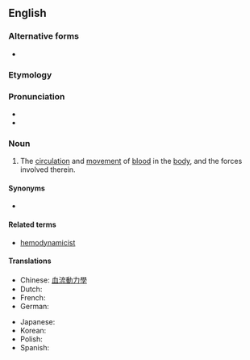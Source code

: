 ==English==

===Alternative forms===
* {{l|en|haemodynamics}}

===Etymology===
{{prefix|en|hemo|dynamics}}

===Pronunciation===
* {{IPA|en|/ˌhimoʊdaɪˈnæmɪks/}}
* {{rhymes|en|æmɪks}}

===Noun===
{{en-noun|-}}
{{wikipedia}}

# {{lb|en|medicine}} The [[circulation]] and [[movement]] of [[blood]] in the [[body]], and the forces involved therein.

====Synonyms====
* {{l|en|hemorheology}}

====Related terms====
* [[hemodynamicist]]

====Translations====
{{trans-top|circulation of blood}}
* Chinese: [[血流動力學]]
* Dutch: {{t|nl|hemodynamiek}}
* French: {{t|fr|hémodynamique}}
* German: {{t|de|Hämodynamik|f}}
{{trans-mid}}
* Japanese: {{t|ja|血行動態|tr=kekkō dōtai|sc=Jpan}}
* Korean: {{t|ko|혈액유동}}
* Polish: {{t+|pl|hemodynamika|f}}
* Spanish: {{t|es|hemodinámica}}
{{trans-bottom}}